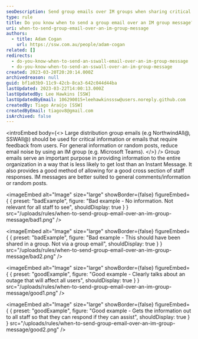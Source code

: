 ```yaml
---
seoDescription: Send group emails over IM groups when sharing critical information or seeking feedback from all staff, while using IM groups for general comments and random posts.
type: rule
title: Do you know when to send a group email over an IM group message?
uri: when-to-send-group-email-over-an-im-group-message
authors:
  - title: Adam Cogan
    url: https://ssw.com.au/people/adam-cogan
related: []
redirects:
  - do-you-know-when-to-send-an-sswall-email-over-an-im-group-message
  - do-you-know-when-to-send-an-sswall-over-an-im-group-message
created: 2023-03-20T20:20:14.000Z
archivedreason: null
guid: bf1a03b9-11c9-42cb-8ca3-642c044d44ba
lastUpdated: 2023-03-22T14:00:13.000Z
lastUpdatedBy: Lee Hawkins [SSW]
lastUpdatedByEmail: 106290015+leehawkinsssw@users.noreply.github.com
createdBy: Tiago Araújo [SSW]
createdByEmail: tiagov8@gmail.com
isArchived: false
---
```


<introEmbed
  body={<>
Large distribution group emails (e.g NorthwindAll@, SSWAll@) should be used for critical information or emails that require feedback from users. For general information or random posts, reduce email noise by using an IM group (e.g. Microsoft Teams).
  </>}
/>
Group emails serve an important purpose in providing information to the entire organization in a way that is less likely to get lost than an Instant Message. It also provides a good method of allowing for a good cross section of staff responses. IM messages are better suited to general comments/information or random posts.

<imageEmbed
  alt="Image"
  size="large"
  showBorder={false}
  figureEmbed={ {
    preset: "badExample",
    figure: "Bad example - No information. Not relevant for all staff to see",
    shouldDisplay: true
  } }
  src="/uploads/rules/when-to-send-group-email-over-an-im-group-message/bad1.png"
/>

<imageEmbed
  alt="Image"
  size="large"
  showBorder={false}
  figureEmbed={ {
    preset: "badExample",
    figure: "Bad example - This should have been shared in a group. Not via a group email",
    shouldDisplay: true
  } }
  src="/uploads/rules/when-to-send-group-email-over-an-im-group-message/bad2.png"
/>

<imageEmbed
  alt="Image"
  size="large"
  showBorder={false}
  figureEmbed={ {
    preset: "goodExample",
    figure: "Good example - Clearly talks about an outage that will affect all users",
    shouldDisplay: true
  } }
  src="/uploads/rules/when-to-send-group-email-over-an-im-group-message/good1.png"
/>

<imageEmbed
  alt="Image"
  size="large"
  showBorder={false}
  figureEmbed={ {
    preset: "goodExample",
    figure: "Good example - Gets the information out to all staff so that they can respond if they can assist",
    shouldDisplay: true
  } }
  src="/uploads/rules/when-to-send-group-email-over-an-im-group-message/good2.png"
/>
